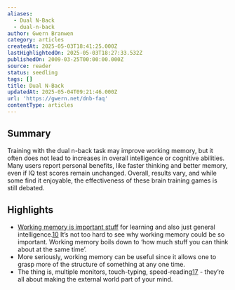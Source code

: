 ```yaml
---
aliases:
  - Dual N-Back
  - dual-n-back
author: Gwern Branwen
category: articles
createdAt: 2025-05-03T18:41:25.000Z
lastHighlightedOn: 2025-05-03T18:27:33.532Z
publishedOn: 2009-03-25T00:00:00.000Z
source: reader
status: seedling
tags: []
title: Dual N-Back
updatedAt: 2025-05-04T09:21:46.000Z
url: 'https://gwern.net/dnb-faq'
contentType: articles
---
```

## Summary

Training with the dual n-back task may improve working memory, but it often does not lead to increases in overall intelligence or cognitive abilities. Many users report personal benefits, like faster thinking and better memory, even if IQ test scores remain unchanged. Overall, results vary, and while some find it enjoyable, the effectiveness of these brain training games is still debated.

## Highlights

- [Working memory is important stuff⁠](https://en.wikipedia.org/wiki/Working_memory#Learning) for learning and also just general intelligence.⁠[⁠10⁠](https://gwern.net/dnb-faq#fn10) It’s not too hard to see why working memory could be so important. Working memory boils down to ‘how much stuff you can think about at the same time’.
- More seriously, working memory can be useful since it allows one to grasp more of the structure of something at any one time.
- The thing is, multiple monitors, touch-typing, speed-reading⁠[⁠17⁠](https://gwern.net/dnb-faq#fn17) - they’re all about making the external world part of your mind.
